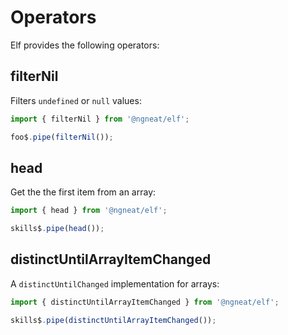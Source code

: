 # Operators

Elf provides the following operators:

## filterNil
Filters `undefined` or `null` values:

```ts
import { filterNil } from '@ngneat/elf';

foo$.pipe(filterNil());
```

## head
Get the the first item from an array:

```ts
import { head } from '@ngneat/elf';

skills$.pipe(head());
```

## distinctUntilArrayItemChanged

A `distinctUntilChanged` implementation for arrays:

```ts
import { distinctUntilArrayItemChanged } from '@ngneat/elf';

skills$.pipe(distinctUntilArrayItemChanged());
```
